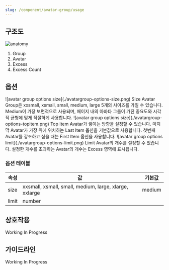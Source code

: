 ```yaml
---
slug: /component/avatar-group/usage
---
```


## 구조도

<Anatomy>![anatomy](./anatomy.png)</Anatomy>

1. Group
2. Avatar
3. Excess
4. Excess Count

## 옵션

<HalfCard>
  <HalfCardImageCell>
    ![avatar group options size](./avatargroup-options-size.png)
  </HalfCardImageCell>
  <HalfCardDescriptionCell>
    <HalfCardDescriptionTitle>Size</HalfCardDescriptionTitle>
    <HalfCardDescription>
      Avatar Group은 xxsmall, xsmall, small, medium, large 5개의 사이즈를 가질
      수 있습니다. Medium이 가장 보편적으로 사용되며, 페이지 내의 아바타 그룹이
      가진 중요도와 시각적 균형에 맞게 적절하게 사용합니다.
    </HalfCardDescription>
  </HalfCardDescriptionCell>
</HalfCard>
<HalfCard>
  <HalfCardImageCell>
    ![avatar group options size](./avatargroup-options-topitem.png)
  </HalfCardImageCell>
  <HalfCardDescriptionCell>
    <HalfCardDescriptionTitle>Top Item</HalfCardDescriptionTitle>
    <HalfCardDescription>
      Avatar가 쌓이는 방향을 설정할 수 있습니다. 마지막 Avatar가 가장 위에
      위치하는 Last Item 옵션을 기본값으로 사용합니다. 첫번째 Avatar를 강조하고
      싶을 때는 First Item 옵션을 사용합니다.
    </HalfCardDescription>
  </HalfCardDescriptionCell>
</HalfCard>
<HalfCard>
  <HalfCardImageCell>
    ![avatar group options limit](./avatargroup-options-limit.png)
  </HalfCardImageCell>
  <HalfCardDescriptionCell>
    <HalfCardDescriptionTitle>Limit</HalfCardDescriptionTitle>
    <HalfCardDescription>
      Avatar의 개수를 설정할 수 있습니다. 설정한 개수를 초과하는 Avatar의 개수는
      Excess 영역에 표시됩니다.
    </HalfCardDescription>
  </HalfCardDescriptionCell>
</HalfCard>

### 옵션 테이블

| 속성  | 값                                                     | 기본값 |
| ----- | ------------------------------------------------------ | ------ |
| size  | xxsmall, xsmall, small, medium, large, xlarge, xxlarge | medium |
| limit | number                                                 |        |

## 상호작용

Working In Progress

## 가이드라인

Working In Progress
